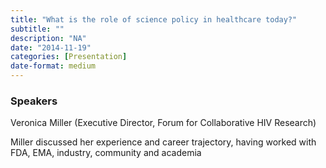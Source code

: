 ```yaml
---
title: "What is the role of science policy in healthcare today?"
subtitle: ""
description: "NA"
date: "2014-11-19"
categories: [Presentation]
date-format: medium 
---
```


### Speakers  
Veronica Miller (Executive Director, Forum for Collaborative HIV Research)

Miller discussed her experience and career trajectory, having worked with FDA, EMA, industry, community and academia

